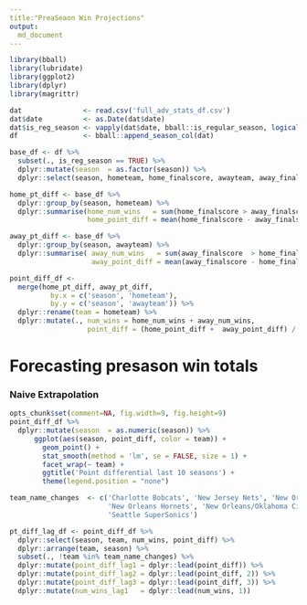 ```yaml
---
title:"PreaSeaon Win Projections"
output:
  md_document
---
```


```r
library(bball)
library(lubridate)
library(ggplot2)
library(dplyr)
library(magrittr)
```

```r
dat               <- read.csv('full_adv_stats_df.csv')
dat$date          <- as.Date(dat$date)
dat$is_reg_season <- vapply(dat$date, bball::is_regular_season, logical(1))
df                <- bball::append_season_col(dat)

base_df <- df %>%
  subset(., is_reg_season == TRUE) %>%
  dplyr::mutate(season  = as.factor(season)) %>%
  dplyr::select(season, hometeam, home_finalscore, awayteam, away_finalscore) 

home_pt_diff <- base_df %>% 
  dplyr::group_by(season, hometeam) %>% 
  dplyr::summarise(home_num_wins   = sum(home_finalscore > away_finalscore),
                   home_point_diff = mean(home_finalscore - away_finalscore)) 

away_pt_diff <- base_df %>% 
  dplyr::group_by(season, awayteam) %>% 
  dplyr::summarise( away_num_wins   = sum(away_finalscore  > home_finalscore),
                    away_point_diff = mean(away_finalscore - home_finalscore)) 

point_diff_df <- 
  merge(home_pt_diff, away_pt_diff, 
          by.x = c('season', 'hometeam'), 
          by.y = c('season', 'awayteam')) %>%
  dplyr::rename(team = hometeam) %>%
  dplyr::mutate(., num_wins = home_num_wins + away_num_wins, 
                   point_diff = (home_point_diff +  away_point_diff) / 2)       
```

# Forecasting presason win totals
### Naive Extrapolation
```r
opts_chunk$set(comment=NA, fig.width=9, fig.height=9)
point_diff_df %>%
  dplyr::mutate(season  = as.numeric(season)) %>%
      ggplot(aes(season, point_diff, color = team)) + 
        geom_point() + 
        stat_smooth(method = 'lm', se = FALSE, size = 1) + 
        facet_wrap(~ team) + 
        ggtitle('Point differential last 10 seasons') + 
        theme(legend.position = "none")

team_name_changes  <- c('Charlotte Bobcats', 'New Jersey Nets', 'New Orleans Hornets', 
                        'New Orleans Hornets', 'New Orleans/Oklahoma City Hornets', 
                        'Seattle SuperSonics')

pt_diff_lag_df <- point_diff_df %>%
  dplyr::select(season, team, num_wins, point_diff) %>% 
  dplyr::arrange(team, season) %>% 
  subset(., !team %in% team_name_changes) %>%
  dplyr::mutate(point_diff_lag1 = dplyr::lead(point_diff)) %>% 
  dplyr::mutate(point_diff_lag2 = dplyr::lead(point_diff, 2)) %>% 
  dplyr::mutate(point_diff_lag3 = dplyr::lead(point_diff, 3)) %>%
  dplyr::mutate(num_wins_lag1   = dplyr::lead(num_wins, 1)) 
```
